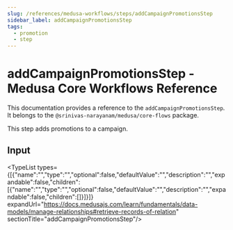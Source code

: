 ```yaml
---
slug: /references/medusa-workflows/steps/addCampaignPromotionsStep
sidebar_label: addCampaignPromotionsStep
tags:
  - promotion
  - step
---
```



# addCampaignPromotionsStep - Medusa Core Workflows Reference

This documentation provides a reference to the `addCampaignPromotionsStep`. It belongs to the `@srinivas-narayanam/medusa/core-flows` package.

This step adds promotions to a campaign.

## Input

<TypeList types={[{"name":"","type":"","optional":false,"defaultValue":"","description":"","expandable":false,"children":[{"name":"","type":"","optional":false,"defaultValue":"","description":"","expandable":false,"children":[]}]}]} expandUrl="https://docs.medusajs.com/learn/fundamentals/data-models/manage-relationships#retrieve-records-of-relation" sectionTitle="addCampaignPromotionsStep"/>
